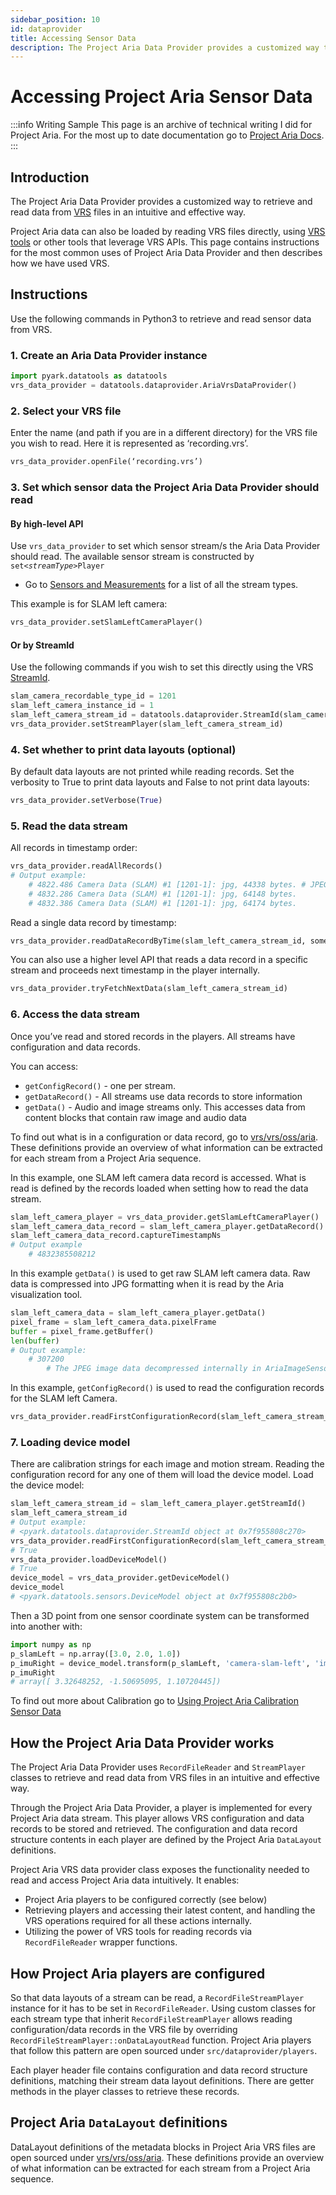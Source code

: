 ```yaml
---
sidebar_position: 10
id: dataprovider
title: Accessing Sensor Data
description: The Project Aria Data Provider provides a customized way to retrieve and read data from VRS files in an intuitive and effective way.
---
```


# Accessing Project Aria Sensor Data

:::info Writing Sample
This page is an archive of technical writing I did for Project Aria. For the most up to date documentation go to [Project Aria Docs](https://facebookresearch.github.io/projectaria_tools/docs/intro).
:::

## Introduction

The Project Aria Data Provider provides a customized way to retrieve and read data from [VRS](https://facebookresearch.github.io/vrs/docs/Overview/) files in an intuitive and effective way.

Project Aria data can also be loaded by reading VRS files directly, using [VRS tools](https://facebookresearch.github.io/vrs/) or other tools that leverage VRS APIs. This page contains instructions for the most common uses of Project Aria Data Provider and then describes how we have used VRS.

## Instructions

Use the following commands in Python3 to retrieve and read sensor data from VRS.

### 1. Create an Aria Data Provider instance

```python
import pyark.datatools as datatools
vrs_data_provider = datatools.dataprovider.AriaVrsDataProvider()
```

### 2. Select your VRS file

Enter the name (and path if you are in a different directory) for the VRS file you wish to read. Here it is represented as ‘recording.vrs’.

```python
vrs_data_provider.openFile(‘recording.vrs’)
```

### 3. Set which sensor data the Project Aria Data Provider should read

#### By high-level API

Use `vrs_data_provider` to set which sensor stream/s the Aria Data Provider should read. The available sensor stream is constructed by `set`*`<streamType>`*`Player`

* Go to [Sensors and Measurements](sensors-measurements.mdx) for a list of all the stream types.

This example is for SLAM left camera:

```python
vrs_data_provider.setSlamLeftCameraPlayer()
```

#### Or by StreamId

Use the following commands if you wish to set this directly using the VRS [StreamId](https://github.com/facebookresearch/vrs/tree/main/vrs).

```python
slam_camera_recordable_type_id = 1201
slam_left_camera_instance_id = 1
slam_left_camera_stream_id = datatools.dataprovider.StreamId(slam_camera_recordable_type_id, slam_left_camera_instance_id)
vrs_data_provider.setStreamPlayer(slam_left_camera_stream_id)
```

### 4.  Set whether to print data layouts (optional)

By default data layouts are not printed while reading records. Set the verbosity to True to print data layouts and False to not print data layouts:

```python
vrs_data_provider.setVerbose(True)
```

### 5. Read the data stream

All records in timestamp order:

```python
vrs_data_provider.readAllRecords()
# Output example:
    # 4822.486 Camera Data (SLAM) #1 [1201-1]: jpg, 44338 bytes. # JPEG compressed image data size before decompression
    # 4832.286 Camera Data (SLAM) #1 [1201-1]: jpg, 64148 bytes.
    # 4832.386 Camera Data (SLAM) #1 [1201-1]: jpg, 64174 bytes.
```

Read a single data record by timestamp:

```python
vrs_data_provider.readDataRecordByTime(slam_left_camera_stream_id, someTimestamp)
```

You can also use a higher level API that reads a data record in a specific stream and proceeds next timestamp in the player internally.

```python
vrs_data_provider.tryFetchNextData(slam_left_camera_stream_id)
```

### 6. Access the data stream

Once you’ve read and stored records in the players. All streams have configuration and data records.

You can access:

* `getConfigRecord()` -  one per stream.
* `getDataRecord()` - All streams use data records to store information
* `getData()` - Audio and image streams only. This accesses data from content blocks that contain raw image and audio data

To find out what is in a configuration or data record, go to [vrs/vrs/oss/aria](https://github.com/facebookresearch/vrs/tree/main/vrs/oss/aria). These definitions provide an overview of what information can be extracted for each stream from a Project Aria sequence.

In this example, one SLAM left camera data record is accessed. What is read is defined by the records loaded when setting how to read the data stream.

```python
slam_left_camera_player = vrs_data_provider.getSlamLeftCameraPlayer()
slam_left_camera_data_record = slam_left_camera_player.getDataRecord()
slam_left_camera_data_record.captureTimestampNs
# Output example
    # 4832385508212
```

In this example  `getData()`  is used to get raw SLAM left camera data. Raw data is compressed into JPG formatting when it is read by the Aria visualization tool.

```python
slam_left_camera_data = slam_left_camera_player.getData()
pixel_frame = slam_left_camera_data.pixelFrame
buffer = pixel_frame.getBuffer()
len(buffer)
# Output example:
    # 307200 
        # The JPEG image data decompressed internally in AriaImageSensorPlayer. The value is the SLAM camera image width (640) * image height(480)
```

In this example, `getConfigRecord()` is used to read the configuration records for the SLAM left Camera.

```python
vrs_data_provider.readFirstConfigurationRecord(slam_left_camera_stream_id)
```

### 7. Loading device model

There are calibration strings for each image and motion stream. Reading the configuration record for any one of them will load the device model. Load the device model:

```python
slam_left_camera_stream_id = slam_left_camera_player.getStreamId()
slam_left_camera_stream_id
# Output example:
# <pyark.datatools.dataprovider.StreamId object at 0x7f955808c270>
vrs_data_provider.readFirstConfigurationRecord(slam_left_camera_stream_id)
# True
vrs_data_provider.loadDeviceModel()
# True
device_model = vrs_data_provider.getDeviceModel()
device_model
# <pyark.datatools.sensors.DeviceModel object at 0x7f955808c2b0>
```

Then a 3D point from one sensor coordinate system can be transformed into another with:

```python
import numpy as np
p_slamLeft = np.array([3.0, 2.0, 1.0])
p_imuRight = device_model.transform(p_slamLeft, 'camera-slam-left', 'imu-right')
p_imuRight
# array([ 3.32648252, -1.50695095, 1.10720445])
```

To find out more about Calibration go to [Using Project Aria Calibration Sensor Data](https://facebookresearch.github.io/Aria_data_tools/docs/howto/calibration/)

## How the Project Aria Data Provider works

The Project Aria Data Provider uses  `RecordFileReader` and `StreamPlayer` classes to retrieve and read data from VRS files in an intuitive and effective way.

Through the Project Aria Data Provider, a player is implemented for every Project Aria data stream. This player allows VRS configuration and data records to be stored and retrieved. The configuration and data record structure contents in each player are defined by the Project Aria `DataLayout` definitions.

Project Aria VRS data provider class exposes the functionality needed to read and access Project Aria data intuitively. It enables:

* Project Aria players to be configured correctly (see below)
* Retrieving players and accessing their latest content, and handling the VRS operations required for all these actions internally.
* Utilizing the power of VRS tools for reading records via `RecordFileReader` wrapper functions.

## How Project Aria players are configured

So that data layouts of a stream can be read, a `RecordFileStreamPlayer` instance for it has to be set in `RecordFileReader`. Using custom classes for each stream type that inherit `RecordFileStreamPlayer` allows reading configuration/data records in the VRS file by overriding `RecordFileStreamPlayer::onDataLayoutRead` function. Project Aria players that follow this pattern are open sourced under `src/dataprovider/players`.

Each player header file contains configuration and data record structure definitions, matching their stream data layout definitions. There are getter methods in the player classes to retrieve these records.

## Project Aria `DataLayout` definitions

DataLayout definitions of the metadata blocks in Project Aria VRS files are open sourced under [vrs/vrs/oss/aria](https://github.com/facebookresearch/vrs/tree/main/vrs/oss/aria). These definitions provide an overview of what information can be extracted for each stream from a Project Aria sequence.
